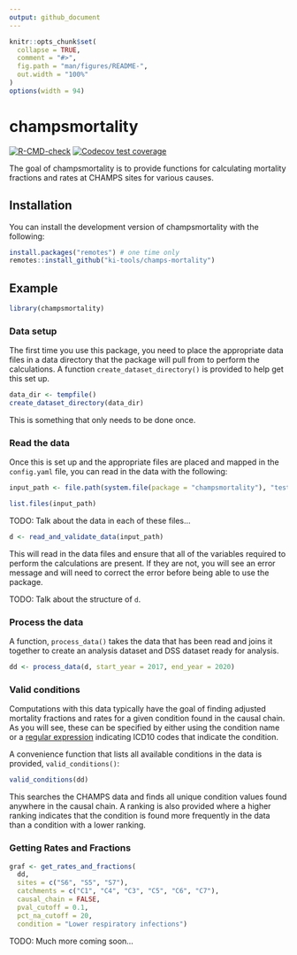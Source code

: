 ```yaml
---
output: github_document
---
```


<!-- README.md is generated from README.Rmd. Please edit that file -->

<!-- devtools::build_readme() -->

```r
knitr::opts_chunk$set(
  collapse = TRUE,
  comment = "#>",
  fig.path = "man/figures/README-",
  out.width = "100%"
)
options(width = 94)
```

# champsmortality

<!-- badges: start -->
[![R-CMD-check](https://github.com/ki-tools/champs-mortality/actions/workflows/R-CMD-check.yaml/badge.svg)](https://github.com/ki-tools/champs-mortality/actions/workflows/R-CMD-check.yaml)
[![Codecov test coverage](https://codecov.io/gh/ki-tools/champs-mortality/branch/main/graph/badge.svg)](https://app.codecov.io/gh/ki-tools/champs-mortality?branch=main)
<!-- badges: end -->

The goal of champsmortality is to provide functions for calculating mortality fractions and rates at CHAMPS sites for various causes.

## Installation

You can install the development version of champsmortality with the following:

``` r
install.packages("remotes") # one time only
remotes::install_github("ki-tools/champs-mortality")
```

## Example

```r
library(champsmortality)
```

### Data setup

The first time you use this package, you need to place the appropriate data files in a data directory that the package will pull from to perform the calculations. A function `create_dataset_directory()` is provided to help get this set up.

```r
data_dir <- tempfile()
create_dataset_directory(data_dir)
```

This is something that only needs to be done once.

### Read the data

Once this is set up and the appropriate files are placed and mapped in the `config.yaml` file, you can read in the data with the following:

```r
input_path <- file.path(system.file(package = "champsmortality"), "testdata")

list.files(input_path)
```

TODO: Talk about the data in each of these files...

```r
d <- read_and_validate_data(input_path)
```

This will read in the data files and ensure that all of the variables required to perform the calculations are present. If they are not, you will see an error message and will need to correct the error before being able to use the package.

TODO: Talk about the structure of `d`.

### Process the data

A function, `process_data()` takes the data that has been read and joins it together to create an analysis dataset and DSS dataset ready for analysis.
```r
dd <- process_data(d, start_year = 2017, end_year = 2020)
```

### Valid conditions

Computations with this data typically have the goal of finding adjusted mortality fractions and rates for a given condition found in the causal chain. As you will see, these can be specified by either using the condition name or a [regular expression](https://www.sitepoint.com/learn-regex/) indicating ICD10 codes that indicate the condition.

A convenience function that lists all available conditions in the data is provided, `valid_conditions()`:

```r
valid_conditions(dd)
```

This searches the CHAMPS data and finds all unique condition values found anywhere in the causal chain. A ranking is also provided where a higher ranking indicates that the condition is found more frequently in the data than a condition with a lower ranking.

### Getting Rates and Fractions

```r
graf <- get_rates_and_fractions(
  dd,
  sites = c("S6", "S5", "S7"),
  catchments = c("C1", "C4", "C3", "C5", "C6", "C7"),
  causal_chain = FALSE,
  pval_cutoff = 0.1,
  pct_na_cutoff = 20,
  condition = "Lower respiratory infections")
```

TODO: Much more coming soon...
